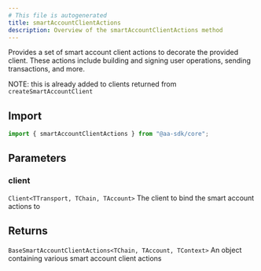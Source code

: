 ```yaml
---
# This file is autogenerated
title: smartAccountClientActions
description: Overview of the smartAccountClientActions method
---
```



Provides a set of smart account client actions to decorate the provided client. These actions include building and signing user operations, sending transactions, and more.

NOTE: this is already added to clients returned from `createSmartAccountClient`

## Import

```ts
import { smartAccountClientActions } from "@aa-sdk/core";
```

## Parameters

### client

`Client<TTransport, TChain, TAccount>`
The client to bind the smart account actions to

## Returns

`BaseSmartAccountClientActions<TChain, TAccount, TContext>`
An object containing various smart account client actions
